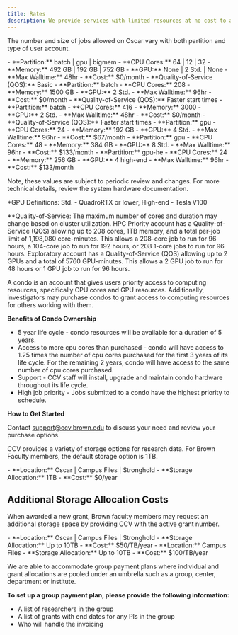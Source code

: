 ```yaml
---
title: Rates
description: We provide services with limited resources at no cost to all members affiliated with Brown. For advanced computing that requires extra resources, we charge a monthly fee.
---
```


<ContentSection title="High Performance Computing Cluster (Oscar)">

The number and size of jobs allowed on Oscar vary with both partition and type of user account.

<CardGroup>
  <StyledCard title="Basic Account">
    - **Partition:** batch | gpu | bigmem
    - **CPU Cores:** 64 | 12 | 32
    - **Memory:** 492 GB | 192 GB | 752 GB
    - **GPU:** None | 2 Std. | None
    - **Max Walltime:** 48hr
    - **Cost:** $0/month
    - **Quality-of-Service (QOS):** Basic
  </StyledCard>

<StyledCard title="HPC Priority">
  - **Partition:** batch 
  - **CPU Cores:** 208 
  - **Memory:** 1500 GB 
  - **GPU:** 2 Std. 
  - **Max Walltime:** 96hr 
  - **Cost:** $0/month 
  - **Quality-of-Service (QOS):** Faster start times
</StyledCard>

<StyledCard title="HPC Priority+">
  - **Partition:** batch 
  - **CPU Cores:** 416 
  - **Memory:** 3000 
  - **GPU:** 2 Std. 
  - **Max Walltime:** 48hr 
  - **Cost:** $0/month 
  - **Quality-of-Service (QOS):** Faster start times
</StyledCard>

<StyledCard title="Standard GPU Priority">
  - **Partition:** gpu 
  - **CPU Cores:** 24 
  - **Memory:** 192 GB 
  - **GPU:** 4 Std. 
  - **Max Walltime:** 96hr 
  - **Cost:** $67/month
</StyledCard>

<StyledCard title="Standard GPU Priority+">
  - **Partition:** gpu 
  - **CPU Cores:** 48 
  - **Memory:** 384 GB 
  - **GPU:** 8 Std. 
  - **Max Walltime:** 96hr 
  - **Cost:** $133/month
</StyledCard>

  <StyledCard title="High-End GPU Priority">
    - **Partition:** gpu-he
    - **CPU Cores:** 24
    - **Memory:** 256 GB
    - **GPU:** 4 high-end
    - **Max Walltime:** 96hr
    - **Cost:** $133/month
  </StyledCard>
</CardGroup>

Note, these values are subject to periodic review and changes. For more technical details, review the system hardware documentation.

\*GPU Definitions: Std. - QuadroRTX or lower, High-end - Tesla V100

\*\*Quality-of-Service: The maximum number of cores and duration may change based on cluster utilization. HPC Priority account has a Quality-of-Service (QOS) allowing up to 208 cores, 1TB memory, and a total per-job limit of 1,198,080 core-minutes. This allows a 208-core job to run for 96 hours, a 104-core job to run for 192 hours, or 208 1-core jobs to run for 96 hours. Exploratory account has a Quality-of-Service (QOS) allowing up to 2 GPUs and a total of 5760 GPU-minutes. This allows a 2 GPU job to run for 48 hours or 1 GPU job to run for 96 hours.

</ContentSection>

<ContentSection title="Purchasing a Condo">

A condo is an account that gives users priority access to computing resources, specifically CPU cores and GPU resources. Additionally, investigators may purchase condos to grant access to computing resources for others working with them.

**Benefits of Condo Ownership**

- 5 year life cycle - condo resources will be available for a duration of 5 years.
- Access to more cpu cores than purchased - condo will have access to 1.25 times the number of cpu cores purchased for the first 3 years of its life cycle. For the remaining 2 years, condo will have access to the same number of cpu cores purchased.
- Support - CCV staff will install, upgrade and maintain condo hardware throughout its life cycle.
- High job priority - Jobs submitted to a condo have the highest priority to schedule.

**How to Get Started**

Contact support@ccv.brown.edu to discuss your need and review your purchase options.

</ContentSection>

<ContentSection title="Research Data Storage">

CCV provides a variety of storage options for research data. For Brown Faculty members, the default storage option is 1TB.

<CardGroup align="left">
  <StyledCard title="Basic">
    - **Location:** Oscar | Campus Files | Stronghold 
    - **Storage Allocation:** 1TB 
    - **Cost:** $0/year
  </StyledCard>
</CardGroup>

## Additional Storage Allocation Costs

When awarded a new grant, Brown faculty members may request an additional storage space by providing CCV with the active grant number.

<CardGroup align="left">
  <StyledCard title="Unreplicated">
    - **Location:** Oscar | Campus Files | Stronghold
    - **Storage Allocation:** Up to 10TB
    - **Cost:** $50/TB/year
  </StyledCard>

  <StyledCard title="Replicated">
    - **Location:** Campus Files
    - **Storage Allocation:** Up to 10TB
    - **Cost:** $100/TB/year
  </StyledCard>
</CardGroup>
</ContentSection>

<ContentSection title="Pooled Storage Allocations">

We are able to accommodate group payment plans where individual and grant allocations are pooled under an umbrella such as a group, center, department or institute.

**To set up a group payment plan, please provide the following information:**

- A list of researchers in the group
- A list of grants with end dates for any PIs in the group
- Who will handle the invoicing

</ContentSection>

